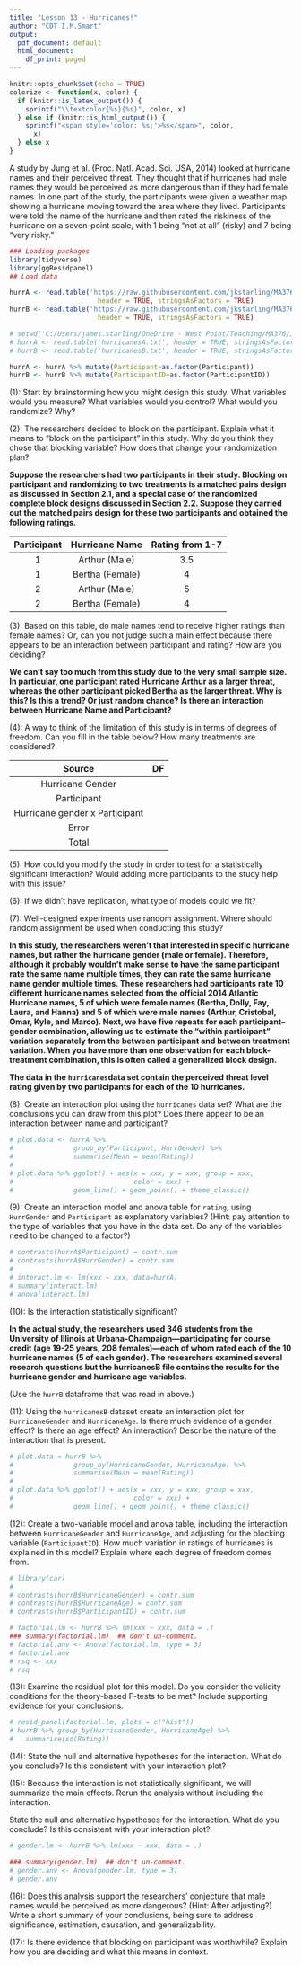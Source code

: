 ```yaml
---
title: "Lesson 13 - Hurricanes!"
author: "CDT I.M.Smart"
output:
  pdf_document: default
  html_document:
    df_print: paged
---
```


```r
knitr::opts_chunk$set(echo = TRUE)
colorize <- function(x, color) {
  if (knitr::is_latex_output()) {
    sprintf("\\textcolor{%s}{%s}", color, x)
  } else if (knitr::is_html_output()) {
    sprintf("<span style='color: %s;'>%s</span>", color, 
      x)
  } else x
}
```

A study by Jung et al. (Proc. Natl. Acad. Sci. USA, 2014) looked at hurricane names and their perceived threat. They thought that if hurricanes had male names they would be perceived as more dangerous than if they had female names. In one part of the study, the participants were given a weather map showing a hurricane moving toward the area where they lived. Participants were told the name of the hurricane and then rated the riskiness of the hurricane on a seven-point scale, with 1 being “not at all” (risky) and 7 being “very risky.” 

```r
### Loading packages
library(tidyverse)
library(ggResidpanel)
## Load data  

hurrA <- read.table('https://raw.githubusercontent.com/jkstarling/MA376/main/hurricanesA.txt',
                      header = TRUE, stringsAsFactors = TRUE)
hurrB <- read.table('https://raw.githubusercontent.com/jkstarling/MA376/main/hurricanesB.txt',
                      header = TRUE, stringsAsFactors = TRUE)

# setwd('C:/Users/james.starling/OneDrive - West Point/Teaching/MA376/JimsLessons_AY23-1/Block II/LSN13 (3.3)/')
# hurrA <- read.table('hurricanesA.txt', header = TRUE, stringsAsFactors = TRUE)
# hurrB <- read.table('hurricanesB.txt', header = TRUE, stringsAsFactors = TRUE)

hurrA <- hurrA %>% mutate(Participant=as.factor(Participant))
hurrB <- hurrB %>% mutate(ParticipantID=as.factor(ParticipantID))
```

(1): Start by brainstorming how you might design this study. What variables would you measure? What variables would you control? What would you randomize? Why?
\vspace{0.5in}



(2): The researchers decided to block on the participant. Explain what it means to “block on the participant” in this study. Why do you think they chose that blocking variable? How does that change your randomization plan?
\vspace{0.5in}



**Suppose the researchers had two participants in their study. Blocking on participant and randomizing to two treatments is a matched pairs design as discussed in Section 2.1, and a special case of the randomized complete block designs discussed in Section 2.2. Suppose they carried out the matched pairs design for these two participants and obtained the following ratings.**

|Participant| Hurricane Name |Rating from 1-7|
|:---------:|:--------------:|:-------------:|
|     1     |Arthur (Male)   |        3.5    |  
|     1     |Bertha (Female) |        4      |  
|     2     |Arthur (Male)   |        5      |  
|     2     |Bertha (Female) |        4      |  

(3): Based on this table, do male names tend to receive higher ratings than female names? Or, can you not judge such a main effect because there appears to be an interaction between participant and rating? How are you deciding?  
\vspace{0.5in}



**We can’t say too much from this study due to the very small sample size. In particular, one participant rated Hurricane Arthur as a larger threat, whereas the other participant picked Bertha as the larger threat. Why is this? Is this a trend? Or just random chance? Is there an interaction between Hurricane Name and Participant?**

(4): A way to think of the limitation of this study is in terms of degrees of freedom. Can you fill in the table below? How many treatments are considered?

|             Source            |    DF   |
|:-----------------------------:|:-------:|
|Hurricane Gender               |         |
|Participant                    |         |
|Hurricane gender x Participant |         |
|Error                          |         |  
|Total                          |         |  

\vspace{0.5in}


(5): How could you modify the study in order to test for a statistically significant interaction? Would adding more participants to the study help with this issue?
\vspace{0.5in}



(6): If we didn't have replication, what type of models could we fit? 

\vspace{0.5in}



(7): Well-designed experiments use random assignment. Where should random assignment be used when conducting this study?
\vspace{0.5in}


**In this study, the researchers weren’t that interested in specific hurricane names, but rather the hurricane gender (male or female). Therefore, although it probably wouldn’t make sense to have the same participant rate the same name multiple times, they can rate the same hurricane name gender multiple times. These researchers had participants rate 10 different hurricane names selected from the official 2014 Atlantic Hurricane names, 5 of which were female names (Bertha, Dolly, Fay, Laura, and Hanna) and 5 of which were male names (Arthur, Cristobal, Omar, Kyle, and Marco). Next, we have five repeats for each participant–gender combination, allowing us to estimate the “within participant” variation separately from the between participant and between treatment variation. When you have more than one observation for each block-treatment combination, this is often called a generalized block design.**

**The data in the `hurricanes`data set contain the perceived threat level rating given by two participants for each of the 10 hurricanes.**


(8): Create an interaction plot using the `hurricanes` data set? What are the conclusions you can draw from this plot? Does there appear to be an interaction between name and participant?

```r
# plot.data <- hurrA %>%                                        
#               group_by(Participant, HurrGender) %>% 
#               summarise(Mean = mean(Rating))
# 
# plot.data %>% ggplot() + aes(x = xxx, y = xxx, group = xxx, 
#                              color = xxx) + 
#               geom_line() + geom_point() + theme_classic()
```



(9): Create an interaction model and anova table for `rating`, using `HurrGender` and `Participant` as explanatory variables? (Hint: pay attention to the type of variables that you have in the data set.  Do any of the variables need to be changed to a factor?)
\vspace{0.5in}

```r
# contrasts(hurrA$Participant) = contr.sum
# contrasts(hurrA$HurrGender) = contr.sum
# 
# interact.lm <- lm(xxx ~ xxx, data=hurrA)
# summary(interact.lm)
# anova(interact.lm) 
```



(10): Is the interaction statistically significant?
\vspace{0.5in}



**In the actual study, the researchers used 346 students from the University of Illinois at Urbana-Champaign—participating for course credit (age 19-25 years, 208 females)—each of whom rated each of the 10 hurricane names (5 of each gender). The researchers examined several research questions but the hurricanesB file contains the results for the hurricane gender and hurricane age variables.**

(Use the `hurrB` dataframe that was read in above.)

(11): Using the `hurricanesB` dataset create an interaction plot for `HurricaneGender` and `HurricaneAge`. Is there much evidence of a gender effect? Is there an age effect? An interaction? Describe the nature of the interaction that is present.
\vspace{0.5in}

```r
# plot.data = hurrB %>%                                        
#               group_by(HurricaneGender, HurricaneAge) %>% 
#               summarise(Mean = mean(Rating))
# 
# plot.data %>% ggplot() + aes(x = xxx, y = xxx, group = xxx, 
#                              color = xxx) + 
#               geom_line() + geom_point() + theme_classic()
```




(12): Create a two-variable model and anova table, including the interaction between `HurricaneGender` and `HurricaneAge`, and adjusting for the blocking variable (`ParticipantID`). 
How much variation in ratings of hurricanes is explained in this model? 
Explain where each degree of freedom comes from. 
\vspace{0.5in}

```r
# library(car)
# 
# contrasts(hurrB$HurricaneGender) = contr.sum
# contrasts(hurrB$HurricaneAge) = contr.sum
# contrasts(hurrB$ParticipantID) = contr.sum

# factorial.lm <- hurrB %>% lm(xxx ~ xxx, data = .)
### summary(factorial.lm)  ## don't un-comment.
# factorial.anv <- Anova(factorial.lm, type = 3)
# factorial.anv
# rsq <- xxx
# rsq
```


(13): Examine the residual plot for this model. Do you consider the validity conditions for the theory-based F-tests to be met? Include supporting evidence for your conclusions.

```r
# resid_panel(factorial.lm, plots = c("hist"))
# hurrB %>% group_by(HurricaneGender, HurricaneAge) %>% 
#   summarise(sd(Rating))
```


\vspace{0.5in}

(14): State the null and alternative hypotheses for the interaction. What do you conclude? Is this consistent with your interaction plot?


\vspace{0.5in}

(15): Because the interaction is not statistically significant, we will summarize the main effects. Rerun the analysis without including the interaction. 

State the null and alternative hypotheses for the interaction. What do you conclude? Is this consistent with your interaction plot?

```r
# gender.lm <- hurrB %>% lm(xxx ~ xxx, data = .)

### summary(gender.lm)  ## don't un-comment.
# gender.anv <- Anova(gender.lm, type = 3)
# gender.anv
```



\vspace{0.5in}

(16): Does this analysis support the researchers’ conjecture that male names would be perceived as more dangerous? (Hint: After adjusting?) Write a short summary of your conclusions, being sure to address significance, estimation, causation, and generalizability.


\vspace{0.5in}


(17): Is there evidence that blocking on participant was worthwhile?  Explain how you are deciding and what this means in context. 


\vspace{0.5in}